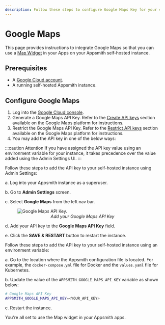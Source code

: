 ```yaml
---
description: Follow these steps to configure Google Maps Key for your self-hosted Appsmith instance.
---
```



# Google Maps

This page provides instructions to integrate Google Maps so that you can use a [Map Widget](/reference/widgets/maps) in your Apps on your Appsmith self-hosted instance.

## Prerequisites

- A [Google Cloud account](https://www.google.com/aclk?sa=l&ai=DChcSEwi0373S7OX_AhW7Vn0KHT5BD30YABABGgJzZg&sig=AOD64_3YNMGHJAu3vGJmjK-vrl8qni2BxA&q&adurl&ved=2ahUKEwjjs7XS7OX_AhWy3TgGHWtHAkYQ0Qx6BAgIEAE). 
- A running self-hosted Appsmith instance.

## Configure Google Maps

1. Log into the [Google Cloud console](https://console.cloud.google.com/).
2. Generate a Google Maps API Key. Refer to the [Create API keys](https://developers.google.com/maps/documentation/javascript/get-api-key#create-api-keys) section available on the Google Maps platform for instructions.
3. Restrict the Google Maps API Key. Refer to the [Restrict API keys](https://developers.google.com/maps/documentation/javascript/get-api-key#restrict_key) section available on the Google Maps platform for instructions.
4. You may add the API key in one of the below ways:

<Tabs groupId="configureAPIKey" queryString="current-api-key-configuration">
<TabItem label="Admin Settings" value="adminsettings">

:::caution Attention
If you have assigned the API key value using an environment variable for your instance, it takes precedence over the value added using the Admin Settings UI.
:::

Follow these steps to add the API key to your self-hosted instance using Admin Settings:

a. Log into your Appsmith instance as a superuser.

b. Go to **Admin Settings** screen.

c. Select **Google Maps** from the left nav bar.

<figure>
<img src="/img/admin-settings-configure-google-maps-api-key.png" style={{width: "100%", height: "auto"}} alt="Google Maps API Key." />
<figcaption align="center"><i>Add your Google Maps API Key</i></figcaption>
</figure>

d. Add your API key to the **Google Maps API Key** field.

e. Click the **SAVE & RESTART** button to restart the instance.


</TabItem>
<TabItem label="Environment Variable" value="envVariable">

Follow these steps to add the API key to your self-hosted instance using an environment variable:

a. Go to the location where the Appsmith configuration file is located. For example, the `docker-compose.yml` file for Docker and the `values.yaml` file for Kubernetes.

b. Update the value of the `APPSMITH_GOOGLE_MAPS_API_KEY` variable as shown below:

```bash
# Google Maps API Key
APPSMITH_GOOGLE_MAPS_API_KEY=<YOUR_API_KEY>
```

c. Restart the instance.

</TabItem>
</Tabs>

You're all set to use the Map widget in your Appsmith apps.